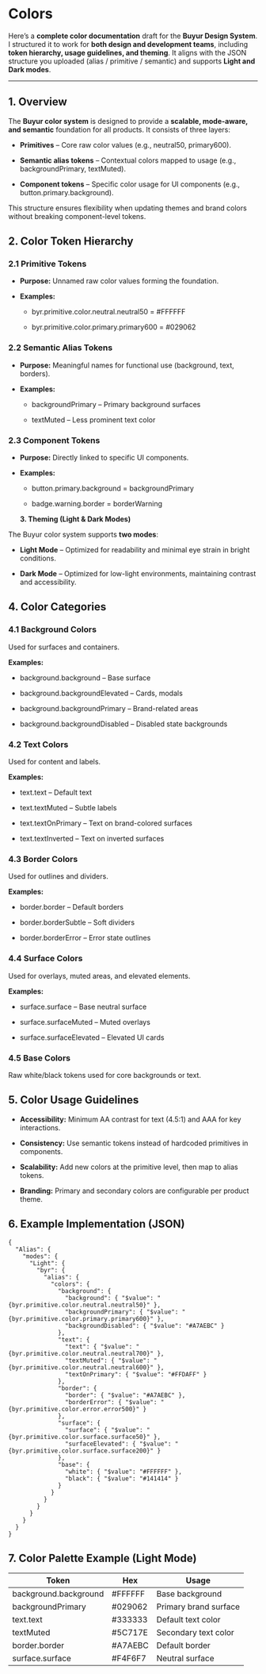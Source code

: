 # Colors

Here’s a **complete color documentation** draft for the **Buyur Design System**. I structured it to work for **both design and development teams**, including **token hierarchy, usage guidelines, and theming**. It aligns with the JSON structure you uploaded (alias / primitive / semantic) and supports **Light and Dark modes**.



***

## **1. Overview**

The **Buyur color system** is designed to provide a **scalable, mode-aware, and semantic** foundation for all products. It consists of three layers:

- **Primitives** – Core raw color values (e.g., neutral50, primary600).

- **Semantic alias tokens** – Contextual colors mapped to usage (e.g., backgroundPrimary, textMuted).

- **Component tokens** – Specific color usage for UI components (e.g., button.primary.background).

This structure ensures flexibility when updating themes and brand colors without breaking component-level tokens.

## **2. Color Token Hierarchy**

### **2.1 Primitive Tokens**

- **Purpose:** Unnamed raw color values forming the foundation.

- **Examples:**

  - byr.primitive.color.neutral.neutral50 = #FFFFFF

  - byr.primitive.color.primary.primary600 = #029062

### **2.2 Semantic Alias Tokens**

- **Purpose:** Meaningful names for functional use (background, text, borders).

- **Examples:**

  - backgroundPrimary – Primary background surfaces

  - textMuted – Less prominent text color



### **2.3 Component Tokens**

- **Purpose:** Directly linked to specific UI components.

- **Examples:**

  - button.primary.background = backgroundPrimary

  - badge.warning.border = borderWarning

  **3. Theming (Light & Dark Modes)**

The Buyur color system supports **two modes**:

- **Light Mode** – Optimized for readability and minimal eye strain in bright conditions.

- **Dark Mode** – Optimized for low-light environments, maintaining contrast and accessibility.

## **4. Color Categories**

### **4.1 Background Colors**

Used for surfaces and containers.

**Examples:**

- background.background – Base surface

- background.backgroundElevated – Cards, modals

- background.backgroundPrimary – Brand-related areas

- background.backgroundDisabled – Disabled state backgrounds

### **4.2 Text Colors**

Used for content and labels.

**Examples:**

- text.text – Default text

- text.textMuted – Subtle labels

- text.textOnPrimary – Text on brand-colored surfaces

- text.textInverted – Text on inverted surfaces

### **4.3 Border Colors**

Used for outlines and dividers.

**Examples:**



- border.border – Default borders

- border.borderSubtle – Soft dividers

- border.borderError – Error state outlines

### **4.4 Surface Colors**

Used for overlays, muted areas, and elevated elements.

**Examples:**

- surface.surface – Base neutral surface

- surface.surfaceMuted – Muted overlays

- surface.surfaceElevated – Elevated UI cards

### **4.5 Base Colors**

Raw white/black tokens used for core backgrounds or text.

## **5. Color Usage Guidelines**

- **Accessibility:** Minimum AA contrast for text (4.5:1) and AAA for key interactions.

- **Consistency:** Use semantic tokens instead of hardcoded primitives in components.

- **Scalability:** Add new colors at the primitive level, then map to alias tokens.

- **Branding:** Primary and secondary colors are configurable per product theme.





## **6. Example Implementation (JSON)**

```
{
  "Alias": {
    "modes": {
      "Light": {
        "byr": {
          "alias": {
            "colors": {
              "background": {
                "background": { "$value": "{byr.primitive.color.neutral.neutral50}" },
                "backgroundPrimary": { "$value": "{byr.primitive.color.primary.primary600}" },
                "backgroundDisabled": { "$value": "#A7AEBC" }
              },
              "text": {
                "text": { "$value": "{byr.primitive.color.neutral.neutral700}" },
                "textMuted": { "$value": "{byr.primitive.color.neutral.neutral600}" },
                "textOnPrimary": { "$value": "#FFDAFF" }
              },
              "border": {
                "border": { "$value": "#A7AEBC" },
                "borderError": { "$value": "{byr.primitive.color.error.error500}" }
              },
              "surface": {
                "surface": { "$value": "{byr.primitive.color.surface.surface50}" },
                "surfaceElevated": { "$value": "{byr.primitive.color.surface.surface200}" }
              },
              "base": {
                "white": { "$value": "#FFFFFF" },
                "black": { "$value": "#141414" }
              }
            }
          }
        }
      }
    }
  }
}
```



## **7. Color Palette Example (Light Mode)**

| **Token**             | **Hex** | **Usage**             |
| --------------------- | ------- | --------------------- |
| background.background | #FFFFFF | Base background       |
| backgroundPrimary     | #029062 | Primary brand surface |
| text.text             | #333333 | Default text color    |
| textMuted             | #5C717E | Secondary text color  |
| border.border         | #A7AEBC | Default border        |
| surface.surface       | #F4F6F7 | Neutral surface       |
